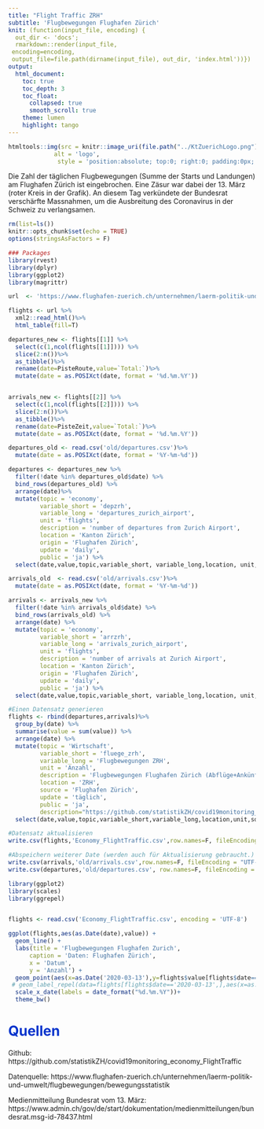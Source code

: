 ```yaml
---
title: "Flight Traffic ZRH"
subtitle: 'Flugbewegungen Flughafen Zürich'
knit: (function(input_file, encoding) {
  out_dir <- 'docs';
  rmarkdown::render(input_file,
 encoding=encoding,
 output_file=file.path(dirname(input_file), out_dir, 'index.html'))})
output: 
  html_document:
    toc: true
    toc_depth: 3
    toc_float:
      collapsed: true
      smooth_scroll: true
    theme: lumen
    highlight: tango
---
```


<style type="text/css">
.main-container {
  max-width: 1800px;
  margin-left: 0;
  margin-right: auto;
}
blockquote {
    padding: 10px 20px;
    margin: 0 0 20px;
    font-size: 14px;
    border-left: 5px solid #eee;
}

h1.title {
  font-size: 38px;
  color: #000000;
  }
  
h1 { /* Header 1 */
  font-size: 28px;
  color: #0033cc;
}
h2 { /* Header 2 */
    font-size: 28px;
	color: #0099ff
}
h3 { /* Header 3 */
    font-size: 14px;
	color: #6600cc
}
</style>

```r
htmltools::img(src = knitr::image_uri(file.path("../KtZuerichLogo.png")),
             alt = 'logo', 
              style = 'position:absolute; top:0; right:0; padding:0px;')
```


Die Zahl der täglichen Flugbewegungen (Summe der Starts und Landungen) am Flughafen Zürich ist eingebrochen. Eine Zäsur war dabei der 13. März (roter Kreis in der Grafik). An diesem Tag verkündete der Bundesrat verschärfte Massnahmen, um die Ausbreitung des Coronavirus in der Schweiz zu verlangsamen.  
  

```r
rm(list=ls())
knitr::opts_chunk$set(echo = TRUE)
options(stringsAsFactors = F)

### Packages 
library(rvest)
library(dplyr)
library(ggplot2)
library(magrittr)
```


```r
url  <- 'https://www.flughafen-zuerich.ch/unternehmen/laerm-politik-und-umwelt/flugbewegungen/bewegungsstatistik'

flights <- url %>%
  xml2::read_html()%>%
  html_table(fill=T)

departures_new <- flights[[1]] %>%
  select(c(1,ncol(flights[[1]]))) %>%
  slice(2:n())%>%
  as_tibble()%>%
  rename(date=PisteRoute,value=`Total:`)%>%
  mutate(date = as.POSIXct(date, format = '%d.%m.%Y'))


arrivals_new <- flights[[2]] %>%
  select(c(1,ncol(flights[[2]]))) %>%
  slice(2:n())%>%
  as_tibble()%>%
  rename(date=PisteZeit,value=`Total:`)%>%
  mutate(date = as.POSIXct(date, format = '%d.%m.%Y'))
```

```r

departures_old <- read.csv('old/departures.csv')%>%
  mutate(date = as.POSIXct(date, format = '%Y-%m-%d'))

departures <- departures_new %>%
  filter(!date %in% departures_old$date) %>%
  bind_rows(departures_old) %>%
  arrange(date)%>%
  mutate(topic = 'economy',
         variable_short = 'depzrh',
         variable_long = 'departures_zurich_airport',
         unit = 'flights',
         description = 'number of departures from Zurich Airport',
         location = 'Kanton Zürich',
         origin = 'Flughafen Zürich',
         update = 'daily',
         public = 'ja') %>%
  select(date,value,topic,variable_short, variable_long,location, unit, origin, update, public, description)

arrivals_old  <- read.csv('old/arrivals.csv')%>%
  mutate(date = as.POSIXct(date, format = '%Y-%m-%d'))

arrivals <- arrivals_new %>%
  filter(!date %in% arrivals_old$date) %>%
  bind_rows(arrivals_old) %>%
  arrange(date) %>%
  mutate(topic = 'economy',
         variable_short = 'arrzrh',
         variable_long = 'arrivals_zurich_airport',
         unit = 'flights',
         description = 'number of arrivals at Zurich Airport',
         location = 'Kanton Zürich',
         origin = 'Flughafen Zürich',
         update = 'daily',
         public = 'ja') %>%
  select(date,value,topic,variable_short, variable_long,location, unit, origin, update, public, description)

#Einen Datensatz generieren
flights <- rbind(departures,arrivals)%>%
  group_by(date) %>%
  summarise(value = sum(value)) %>%
  arrange(date) %>%
  mutate(topic = 'Wirtschaft',
         variable_short = 'fluege_zrh',
         variable_long = 'Flugbewegungen ZRH',
         unit = 'Anzahl',
         description = 'Flugbewegungen Flughafen Zürich (Abflüge+Ankünfte)',
         location = 'ZRH',
         source = 'Flughafen Zürich',
         update = 'täglich',
         public = 'ja',
         description="https://github.com/statistikZH/covid19monitoring_economy_FlightTraffic") %>%
  select(date,value,topic,variable_short,variable_long,location,unit,source,update,public,description)

#Datensatz aktualisieren
write.csv(flights,'Economy_FlightTraffic.csv',row.names=F, fileEncoding = "UTF-8")

#Abspeichern weiterer Date (werden auch für Aktualisierung gebraucht.)
write.csv(arrivals,'old/arrivals.csv',row.names=F, fileEncoding = "UTF-8")
write.csv(departures,'old/departures.csv', row.names=F, fileEncoding = "UTF-8")

```

```r
library(ggplot2)
library(scales)
library(ggrepel)


flights <- read.csv('Economy_FlightTraffic.csv', encoding = 'UTF-8')

ggplot(flights,aes(as.Date(date),value)) +
  geom_line() +
  labs(title = 'Flugbewegungen Flughafen Zurich',
      caption = 'Daten: Flughafen Zürich',
      x = 'Datum',
      y = 'Anzahl') +
  geom_point(aes(x=as.Date('2020-03-13'),y=flights$value[flights$date=='2020-03-13']),fill=NA, col='red', shape=1, size=5, stroke = 2)+
 # geom_label_repel(data=flights[flights$date=='2020-03-13',],aes(x=as.Date('2020-03-13'),y=flights$value[flights$date=='2020-03-13']),label='13. März 2020', col='red',box.padding   = 0.35, point.padding = 0.5)+
  scale_x_date(labels = date_format("%d.%m.%Y"))+
  theme_bw()
```


# Quellen
Github: https://github.com/statistikZH/covid19monitoring_economy_FlightTraffic

Datenquelle: https://www.flughafen-zuerich.ch/unternehmen/laerm-politik-und-umwelt/flugbewegungen/bewegungsstatistik

Medienmitteilung Bundesrat vom 13. März: https://www.admin.ch/gov/de/start/dokumentation/medienmitteilungen/bundesrat.msg-id-78437.html